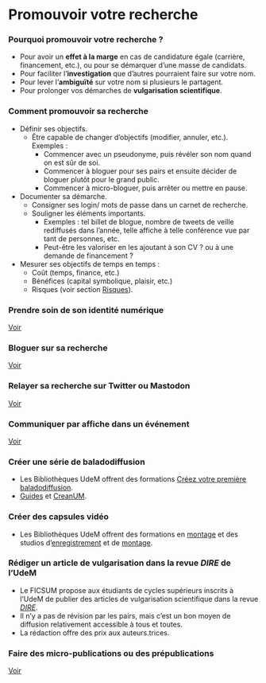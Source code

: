 # Promouvoir votre recherche {#sec-promouvoir}

### Pourquoi promouvoir votre recherche ?

-   Pour avoir un **effet à la marge** en cas de candidature égale (carrière, financement, etc.), ou pour se démarquer d'une masse de candidats.
-   Pour faciliter l'**investigation** que d'autres pourraient faire sur votre nom.
-   Pour lever l'**ambiguïté** sur votre nom si plusieurs le partagent.
-   Pour prolonger vos démarches de **vulgarisation scientifique**.

### Comment promouvoir sa recherche

-   Définir ses objectifs.
    -   Être capable de changer d'objectifs (modifier, annuler, etc.). Exemples :
        -   Commencer avec un pseudonyme, puis révéler son nom quand on est sûr de soi.
        -   Commencer à bloguer pour ses pairs et ensuite décider de bloguer plutôt pour le grand public.
        -   Commencer à micro-bloguer, puis arrêter ou mettre en pause.
-   Documenter sa démarche.
    -   Consigner ses login/ mots de passe dans un carnet de recherche.
    -   Souligner les éléments importants.
        -   Exemples : tel billet de blogue, nombre de tweets de veille rediffusés dans l'année, telle affiche à telle conférence vue par tant de personnes, etc.
        -   Peut-être les valoriser en les ajoutant à son CV ? ou à une demande de financement ?
-   Mesurer ses objectifs de temps en temps :
    -   Coût (temps, finance, etc.)
    -   Bénéfices (capital symbolique, plaisir, etc.)
    -   Risques (voir section [Risques](#sec-bloguersarecherche)).

### Prendre soin de son identité numérique

[Voir](#sec-identitenumerique) 

### Bloguer sur sa recherche

[Voir](#sec-bloguersarecherche)

### Relayer sa recherche sur Twitter ou Mastodon

[Voir](#sec-microbloguer)

### Communiquer par affiche dans un événement

[Voir](#sec-communicationparaffiche)

### Créer une série de baladodiffusion

-   Les Bibliothèques UdeM offrent des formations [Créez votre première baladodiffusion](https://bib.umontreal.ca/formations/calendrier).
-   [Guides](https://creanum.notion.site/Production-audiovisuelle-328dadbef0a74fadadaefa32fc8b77c2) et [CreanUM](https://hackmd.io/@creanum/balado).

### Créer des capsules vidéo

-   Les Bibliothèques UdeM offrent des formations en [montage](https://bib.umontreal.ca/formations/calendrier) et des studios d'[enregistrement](https://bib.umontreal.ca/travailler/espaces/creation-numerique/studio-enregistrement) et de [montage](https://bib.umontreal.ca/travailler/espaces/creation-numerique/studio-edition-numerique).

### Rédiger un article de vulgarisation dans la revue *DIRE* de l'UdeM

-   Le FICSUM propose aux étudiants de cycles supérieurs inscrits à l'UdeM de publier des articles de vulgarisation scientifique dans la revue [*DIRE*](https://www.ficsum.com/dire/).
-   Il n'y a pas de révision par les pairs, mais c'est un bon moyen de diffusion relativement accessible à tous et toutes.
-   La rédaction offre des prix aux auteurs.trices.

### Faire des micro-publications ou des prépublications

[Voir](#sec-micropublication)
